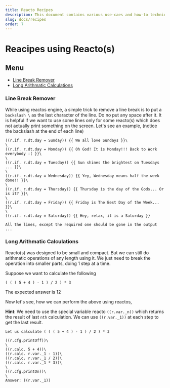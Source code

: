```yaml
---
title: Reacto Recipes
description: This document contains various use-caes and how-to techniques of all the different reactos
slug: docs/recipes
order: 7
---
```


# Reacipes using Reacto(s)

## Menu
- [Line Break Remover](#h3-line-break-remover)
- [Long Arithmatic Calculations](#h3-long-arithmatic-calculations)


<H3> Line Break Remover </H3>

While using reactos engine, a simple trick to remove a line break is to put a `backslash \` as the last character of the line. Do no put any space after it. It is helpful if we want to use some lines only for some reacto(s) which does not actually print something on the screen. Let's see an example, (notice the backslash at the end of each line)

<RTOCodeBlock>

```
((r.if. r.dt.day = Sunday)) {{ We all love Sundays }}\
\
((r.if. r.dt.day = Monday)) {{ Oh God! It is Monday!!! Back to Work everybody :( }}\
\
((r.if. r.dt.day = Tuesday)) {{ Sun shines the brightest on Tuesdays ... }}\
\
((r.if. r.dt.day = Wednesday)) {{ Yey, Wednesday means half the week done!! }}\
\
((r.if. r.dt.day = Thursday)) {{ Thursday is the day of the Gods... Or is it? }}\
\
((r.if. r.dt.day = Friday)) {{ Friday is The Best Day of the Week... }}\
\
((r.if. r.dt.day = Saturday)) {{ Hey, relax, it is a Saturday }}

All the lines, except the required one should be gone in the output ...
```

</RTOCodeBlock>

<H3> Long Arithmatic Calculations </H3>

Reacto(s) was designed to be small and compact. But we can still do arithmatic operations of any length using it. We just need to break the operation into smaller parts, doing 1 step at a time. 

Suppose we want to calculate the following
```
( ( ( 5 + 4 ) - 1 ) / 2 ) * 3
```
The expected answer is 12

Now let's see, how we can perform the above using reactos,

**Hint**: We need to use the special variable reacto `((r.var._n))` which returns the result of last `nth` calculation. We can use `((r.var._1))` at each step to get the last result.

<RTOCodeBlock>

```
Let us calculate ( ( ( 5 + 4 ) - 1 ) / 2 ) * 3

((r.cfg.printOff))\
\
((r.calc. 5 + 4))\
((r.calc. r.var._1 - 1))\
((r.calc. r.var._1 / 2))\
((r.calc. r.var._1 * 3))\
\
((r.cfg.printOn))\
\
Answer: ((r.var._1))

```

</RTOCodeBlock>




